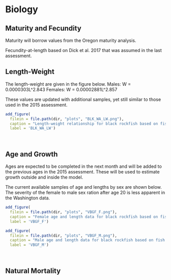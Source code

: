 

# Biology

## Maturity and Fecundity

Maturity will borrow values from the Oregon maturity analysis.

Fecundity-at-length based on Dick et al. 2017 that was assumed in the last assessment.

## Length-Weight

The length-weight are given in the figure below. 
Males: W = 0.0000303L^2.843
Females: W = 0.00002881L^2.857

These values are updated with additional samples, yet still similar to those used in the 2015 assessment.

```r
add_figure(
  filein = file.path(dir, "plots", "BLK_WA_LW.png"), 
  caption = "Length-weight relationship for black rockfish based on fish sampled in Washington ports.",
  label = 'BLK_WA_LW')

``` 
\

## Age and Growth

Ages are expected to be completed in the next month and will be added to the previous ages in the 2015 assessment. These will be used to estimate growth outside and inside the model.

The current available samples of age and lengths by sex are shown below. The severity of the female to male sex ration after age 20 is less apparent in the Washington data.

```r
add_figure(
  filein = file.path(dir, "plots", "VBGF_F.png"), 
  caption = "Female age and length data for black rockfish based on fish sampled in Washington ports.",
  label = 'VBGF_F')

``` 

```r
add_figure(
  filein = file.path(dir, "plots", "VBGF_M.png"), 
  caption = "Male age and length data for black rockfish based on fish sampled in Washington ports.",
  label = 'VBGF_M')

``` 
\


## Natural Mortality

